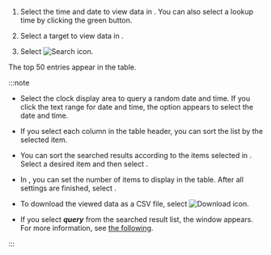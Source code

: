 1. Select the time and date to view data in <Cmdname sid="time" className="uitext" />. You can also select a lookup time by clicking the green button.

2. Select a target to view data in <Cmdname sid="instance" className="uitext" />.

3. Select ![Search icon](/img/ico-btn-search.png).

The top 50 entries appear in the table.

:::note

- Select the clock display area to query a random date and time. If you click the text range for date and time, the option appears to select the date and time.

- If you select each column in the table header, you can sort the list by the selected item.

- You can sort the searched results according to the items selected in <Cmdname sid="TTL07772" className="uitext" />. Select a desired item and then select <LinkImage img="ico-btn-search.png" className="ico" />.

- In <Cmdname sid="TTL07773" className="uitext" />, you can set the number of items to display in the table. After all settings are finished, select <LinkImage img="ico-btn-search.png" className="ico" />.

- To download the viewed data as a CSV file, select ![Download icon](/img/ico-download.svg).

- If you select **_query_** from the searched result list, the <Cmdname sid="TTL06224" className="uitext" /> window appears. For more information, see [the following](#query-details).

:::
